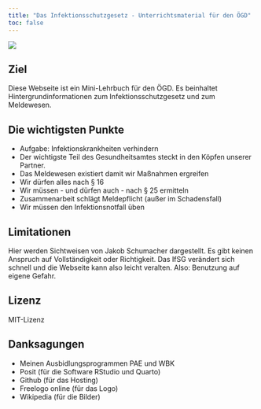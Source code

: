 ```yaml
---
title: "Das Infektionsschutzgesetz - Unterrichtsmaterial für den ÖGD"
toc: false
---
```

![](images/logo.png)

##  Ziel
Diese Webseite ist ein Mini-Lehrbuch für den ÖGD. Es beinhaltet Hintergrundinformationen zum Infektionsschutzgesetz und zum Meldewesen.


## Die wichtigsten Punkte
* Aufgabe: Infektionskrankheiten verhindern
* Der wichtigste Teil des Gesundheitsamtes steckt in den Köpfen unserer Partner.
* Das Meldewesen existiert damit wir Maßnahmen ergreifen
* Wir dürfen alles nach § 16
* Wir müssen - und dürfen auch - nach § 25 ermitteln
* Zusammenarbeit schlägt Meldepflicht (außer im Schadensfall)
* Wir müssen den Infektionsnotfall üben

## Limitationen
Hier werden Sichtweisen von Jakob Schumacher dargestellt. Es gibt keinen Anspruch auf Vollständigkeit oder Richtigkeit. Das IfSG verändert sich schnell und die Webseite kann also leicht veralten. Also: Benutzung auf eigene Gefahr.

## Lizenz
MIT-Lizenz 

## Danksagungen
* Meinen Ausbidlungsprogrammen PAE und WBK
* Posit (für die Software RStudio und Quarto)
* Github (für das Hosting)
* Freelogo online (für das Logo)
* Wikipedia (für die Bilder)
